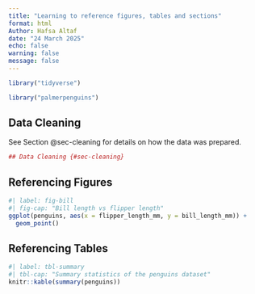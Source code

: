 ```yaml
---
title: "Learning to reference figures, tables and sections"
format: html
Author: Hafsa Altaf
date: "24 March 2025"
echo: false
warning: false
message: false
---
```


```r
library("tidyverse")

library("palmerpenguins")
```


## Data Cleaning {#sec-cleaning}

See Section @sec-cleaning for details on how the data was prepared.


```r
## Data Cleaning {#sec-cleaning}

```

## Referencing Figures

```r
#| label: fig-bill
#| fig-cap: "Bill length vs flipper length"
ggplot(penguins, aes(x = flipper_length_mm, y = bill_length_mm)) +
  geom_point()
```


## Referencing Tables

```r
#| label: tbl-summary
#| tbl-cap: "Summary statistics of the penguins dataset"
knitr::kable(summary(penguins))
```

